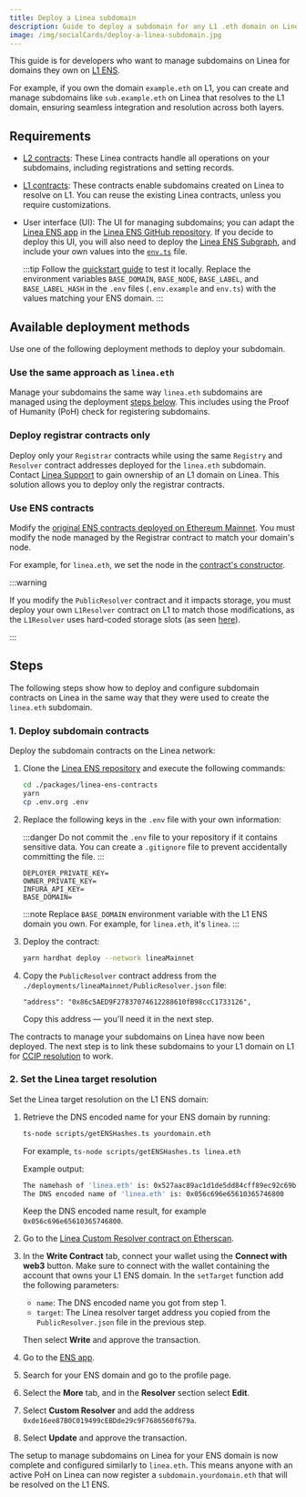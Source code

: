 ```yaml
---
title: Deploy a Linea subdomain
description: Guide to deploy a subdomain for any L1 .eth domain on Linea
image: /img/socialCards/deploy-a-linea-subdomain.jpg
---
```


This guide is for developers who want to manage subdomains on Linea for domains they own
on [L1 ENS](https://app.ens.domains/).

For example, if you own the domain `example.eth` on L1, you can create and manage subdomains like
`sub.example.eth` on Linea that resolves to the L1 domain, ensuring seamless integration and resolution
across both layers.

## Requirements 

- [L2 contracts](https://github.com/Consensys/linea-ens/tree/main/packages/linea-ens-contracts): 
    These Linea contracts handle all operations on your subdomains, including registrations and setting records.
- [L1 contracts](https://github.com/Consensys/linea-ens/tree/main/packages/linea-ens-resolver): 
    These contracts enable subdomains created on Linea to resolve on L1. You can reuse the
    existing Linea contracts, unless you require customizations.
- User interface (UI): The UI for managing subdomains; you can adapt the [Linea ENS app](https://names.linea.build/)
    in the [Linea ENS GitHub repository](https://github.com/Consensys/linea-ens/tree/main/packages/linea-ens-app). 
    If you decide to deploy this UI, you will also need to deploy the
    [Linea ENS Subgraph](https://github.com/Consensys/linea-ens/tree/main/packages/linea-ens-subgraph), and
    include your own values into the [`env.ts`](https://github.com/Consensys/linea-ens/blob/main/packages/linea-ens-subgraph/src/env.ts)
    file.

    :::tip
    Follow the [quickstart guide](https://github.com/Consensys/linea-ens/tree/main/packages/linea-ens-app#quick-start-on-localhost) 
    to test it locally. Replace the environment variables `BASE_DOMAIN`, `BASE_NODE`, `BASE_LABEL`, and
    `BASE_LABEL_HASH` in the `.env` files (`.env.example` and `env.ts`) with the values matching your ENS domain.
    :::

## Available deployment methods

Use one of the following deployment methods to deploy your subdomain.

### Use the same approach as `linea.eth`

Manage your subdomains the same way `linea.eth` subdomains are managed using the deployment [steps below](#steps).
This includes using the Proof of Humanity (PoH) check for registering subdomains.

### Deploy registrar contracts only 

Deploy only your `Registrar` contracts while using the same `Registry` and `Resolver` contract
addresses deployed for the `linea.eth` subdomain. Contact [Linea Support](https://support.linea.build/)
to gain ownership of an L1 domain on Linea. This solution allows you to deploy only the registrar contracts.

### Use ENS contracts 

Modify the [original ENS contracts deployed on Ethereum Mainnet](https://github.com/ensdomains/ens-contracts).
You must modify the node managed by the Registrar contract to match your domain's node. 

For example, for `linea.eth`, we set the node in the [contract's constructor](https://github.com/Consensys/linea-ens/blob/49c1bd707467daa3a77d06592e2523d74825bdfb/packages/linea-ens-contracts/contracts/ethregistrar/ETHRegistrarController.sol#L162). 

:::warning 

If you modify the `PublicResolver` contract and it impacts storage, you must deploy your own 
`L1Resolver` contract on L1 to match those modifications, as the `L1Resolver` uses hard-coded 
storage slots (as seen [here](https://github.com/Consensys/linea-ens/blob/1b896c9f6f77c6258926957af370bb3d692f540a/packages/linea-ens-resolver/contracts/L1Resolver.sol#L36)).

:::

## Steps

The following steps show how to deploy and configure subdomain contracts on Linea in the same way that 
they were used to create the `linea.eth` subdomain.

### 1. Deploy subdomain contracts

Deploy the subdomain contracts on the Linea network:

1. Clone the [Linea ENS repository](https://github.com/Consensys/linea-ens) and execute the 
    following commands:

    ```bash
    cd ./packages/linea-ens-contracts
    yarn
    cp .env.org .env
    ```

1. Replace the following keys in the `.env` file with your own information:

    :::danger
    Do not commit the `.env` file to your repository if it contains sensitive data. You can
    create a `.gitignore` file to prevent accidentally committing the file.
    :::

    ```
    DEPLOYER_PRIVATE_KEY=
    OWNER_PRIVATE_KEY=
    INFURA_API_KEY=
    BASE_DOMAIN=
    ```

   :::note
   Replace `BASE_DOMAIN` environment variable with the L1 ENS domain you own. For example, for `linea.eth`,
   it's `linea`.
   :::

1. Deploy the contract: 

    ```bash
    yarn hardhat deploy --network lineaMainnet
    ```

1. Copy the `PublicResolver` contract address from the `./deployments/lineaMainnet/PublicResolver.json` 
file:

    ```
    "address": "0x86c5AED9F27837074612288610fB98ccC1733126",
    ```

    Copy this address — you'll need it in the next step.

The contracts to manage your subdomains on Linea have now been deployed. The next step is to link 
these subdomains to your L1 domain on L1 for [CCIP resolution](../tooling/cross-chain/ccip-read-gateway.mdx) to work.

### 2. Set the Linea target resolution

Set the Linea target resolution on the L1 ENS domain:

1. Retrieve the DNS encoded name for your ENS domain by running:

    ```bash
    ts-node scripts/getENSHashes.ts yourdomain.eth
    ```

    For example, `ts-node scripts/getENSHashes.ts linea.eth`

    Example output:

    ```bash
    The namehash of 'linea.eth' is: 0x527aac89ac1d1de5dd84cff89ec92c69b028ce9ce3fa3d654882474ab4402ec3
    The DNS encoded name of 'linea.eth' is: 0x056c696e65610365746800
    ```

    Keep the DNS encoded name result, for example `0x056c696e65610365746800`.

1. Go to the [Linea Custom Resolver contract on Etherscan](https://etherscan.io/address/0xde16ee87B0C019499cEBDde29c9F7686560f679a#writeContract).

1. In the **Write Contract** tab, connect your wallet using the **Connect with web3** button.
    Make sure to connect with the wallet containing the account that owns your L1 ENS domain.
    In the `setTarget` function add the following parameters:
    - `name`: The DNS encoded name you got from step 1.
    - `target`: The Linea resolver target address you copied from the `PublicResolver.json` file
        in the previous step.

    Then select **Write** and approve the transaction.

1. Go to the [ENS app](https://app.ens.domains/).

1. Search for your ENS domain and go to the profile page.

1. Select the **More** tab, and in the **Resolver** section select **Edit**.

1. Select **Custom Resolver** and add the address `0xde16ee87B0C019499cEBDde29c9F7686560f679a`.

1. Select **Update** and approve the transaction.

The setup to manage subdomains on Linea for your ENS domain is now complete and configured 
similarly to `linea.eth`. This means anyone with an active PoH on Linea can now register a 
`subdomain.yourdomain.eth` that will be resolved on the L1 ENS.
